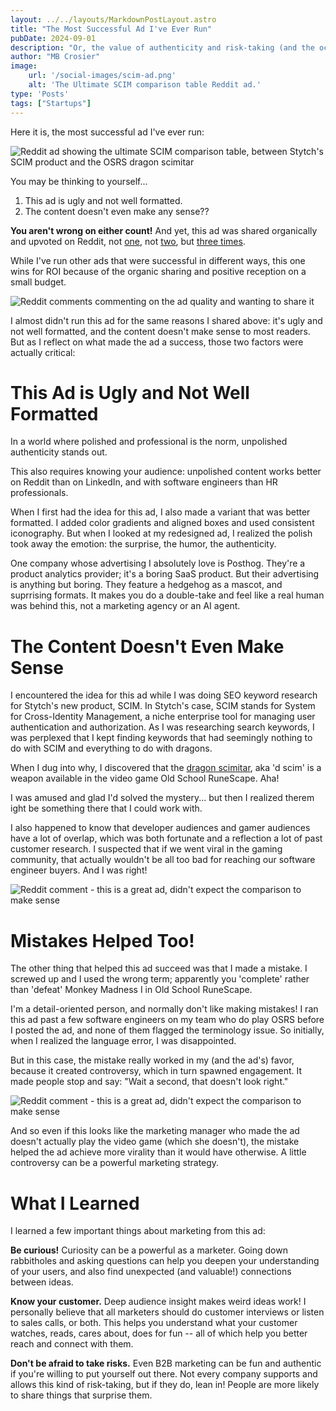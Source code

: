 ```yaml
---
layout: ../../layouts/MarkdownPostLayout.astro
title: "The Most Successful Ad I've Ever Run"
pubDate: 2024-09-01
description: "Or, the value of authenticity and risk-taking (and the occasional mistake) in marketing."
author: "MB Crosier"
image:
    url: '/social-images/scim-ad.png'
    alt: 'The Ultimate SCIM comparison table Reddit ad.'
type: 'Posts'
tags: ["Startups"]
---
```



Here it is, the most successful ad I've ever run:

![Reddit ad showing the ultimate SCIM comparison table, between Stytch's SCIM product and the OSRS dragon scimitar](../../assets/scim-ad/successful-stytch-ad.png)

You may be thinking to yourself...
1. This ad is ugly and not well formatted.
2. The content doesn't even make any sense?? 

**You aren't wrong on either count!** And yet, this ad was shared organically and upvoted on Reddit, not [one](https://www.reddit.com/r/osrs/comments/1gmozj3/wtf_is_this/), not [two](https://www.reddit.com/r/2007scape/comments/1e78hj8/this_is_a_real_ad_i_just_saw_on_reddit/), but [three times](https://www.reddit.com/r/2007scape/comments/1es0pfs/these_advertisers_sure_know_how_to_grab_my/). 

While I've run other ads that were successful in different ways, this one wins for ROI because of the organic sharing and positive reception on a small budget.

![Reddit comments commenting on the ad quality and wanting to share it](../../assets/scim-ad/good-ad.png)

I almost didn't run this ad for the same reasons I shared above: it's ugly and not well formatted, and the content doesn't make sense to most readers. But as I reflect on what made the ad a success, those two factors were actually critical:

# This Ad is Ugly and Not Well Formatted
In a world where polished and professional is the norm, unpolished authenticity stands out. 

This also requires knowing your audience: unpolished content works better on Reddit than on LinkedIn, and with software engineers than HR professionals. 

When I first had the idea for this ad, I also made a variant that was better formatted. I added color gradients and aligned boxes and used consistent iconography. But when I looked at my redesigned ad, I realized the polish took away the emotion: the surprise, the humor, the authenticity.

One company whose advertising I absolutely love is Posthog. They're a product analytics provider; it's a boring SaaS product. But their advertising is anything but boring. They feature a hedgehog as a mascot, and suprrising formats. It makes you do a double-take and feel like a real human was behind this, not a marketing agency or an AI agent.

<LinkedIn embedSrc="https://www.linkedin.com/embed/feed/update/urn:li:share:7285633482125398017" />

# The Content Doesn't Even Make Sense

I encountered the idea for this ad while I was doing SEO keyword research for Stytch's new product, SCIM. In Stytch's case, SCIM stands for System for Cross-Identity Management, a niche enterprise tool for managing user authentication and authorization. As I was researching search keywords, I was perplexed that I kept finding keywords that had seemingly nothing to do with SCIM and everything to do with dragons.

When I dug into why, I discovered that the [dragon scimitar](https://oldschool.runescape.wiki/w/Dragon_scimitar), aka 'd scim' is a weapon available in the video game Old School RuneScape. Aha!

I was amused and glad I'd solved the mystery... but then I realized therem ight be something there that I could work with. 

I also happened to know that developer audiences and gamer audiences have a lot of overlap, which was both fortunate and a reflection a lot of past customer research. I suspected that if we went viral in the gaming community, that actually wouldn't be all too bad for reaching our software engineer buyers. And I was right!

![Reddit comment - this is a great ad, didn't expect the comparison to make sense](../../assets/scim-ad/best-ad-comparison.png)

# Mistakes Helped Too!
The other thing that helped this ad succeed was that I made a mistake. I screwed up and I used the wrong term; apparently you 'complete' rather than 'defeat' Monkey Madness I in Old School RuneScape.

I'm a detail-oriented person, and normally don't like making mistakes! I ran this ad past a few software engineers on my team who do play OSRS before I posted the ad, and none of them flagged the terminology issue. So initially, when I realized the language error, I was disappointed.

But in this case, the mistake really worked in my (and the ad's) favor, because it created controversy, which in turn spawned engagement.  It made people stop and say: "Wait a second, that doesn't look right."

![Reddit comment - this is a great ad, didn't expect the comparison to make sense](../../assets/scim-ad/controversy.png)

And so even if this looks like the marketing manager who made the ad doesn't actually play the video game (which she doesn't), the mistake helped the ad achieve more virality than it would have otherwise. A little controversy can be a powerful marketing strategy.

# What I Learned
I learned a few important things about marketing from this ad:

**Be curious!** Curiosity can be a powerful as a marketer. Going down rabbitholes and asking questions can help you deepen your understanding of your users, and also find unexpected (and valuable!) connections between ideas. 

**Know your customer.** Deep audience insight makes weird ideas work! I personally believe that all marketers should do customer interviews or listen to sales calls, or both. This helps you understand what your customer watches, reads, cares about, does for fun -- all of which help you better reach and connect with them.

**Don't be afraid to take risks.** Even B2B marketing can be fun and authentic if you're willing to put yourself out there. Not every company supports and allows this kind of risk-taking, but if they do, lean in! People are more likely to share things that surprise them.

